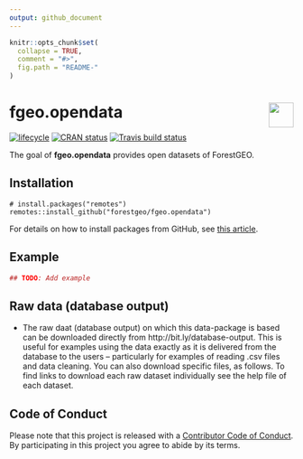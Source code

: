 ```yaml
---
output: github_document 
---
```

<!-- README.md is generated from README.Rmd. Please edit that file -->

```r
knitr::opts_chunk$set(
  collapse = TRUE,
  comment = "#>",
  fig.path = "README-"
)
```

# <img src="https://i.imgur.com/39pvr4n.png" align="right" height=44 /> fgeo.opendata

[![lifecycle](https://img.shields.io/badge/lifecycle-experimental-orange.svg)](https://www.tidyverse.org/lifecycle/#experimental)
[![CRAN status](https://www.r-pkg.org/badges/version/fgeo.opendata)](https://cran.r-project.org/package=fgeo.opendata)
[![Travis build status](https://travis-ci.org/forestgeo/fgeo.opendata.svg?branch=master)](https://travis-ci.org/forestgeo/fgeo.opendata)

The goal of __fgeo.opendata__ provides open datasets of ForestGEO.

## Installation

```
# install.packages("remotes")
remotes::install_github("forestgeo/fgeo.opendata")
```

For details on how to install packages from GitHub, see [this article](https://goo.gl/dQKEeg).

## Example

```r
## TODO: Add example
```

## Raw data (database output)

* The raw daat (database output) on which this data-package is based can be downloaded directly from http://bit.ly/database-output. This is useful for examples using the data exactly as it is delivered from the database to the users -- particularly for examples of reading .csv files and data cleaning. You can also download specific files, as follows. To find links to download each raw dataset individually see the help file of each dataset.

## Code of Conduct

Please note that this project is released with a [Contributor Code of Conduct](.github/CODE_OF_CONDUCT.md).
By participating in this project you agree to abide by its terms.
